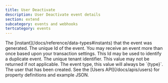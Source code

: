 ```yaml
---
title: User Deactivate
description: User Deactivate event details
section: extend
subcategory: events and webhooks
tertcategory: events
---
```

       

<Event description="This event is generated when a user is deactivated, also referred to as a soft delete."
       eventType={eventType}
       name="User Deactivate"
       scope="tenant"
       transactional="true" />

<EventBody eventType={eventType}
           sinceThreatDetection="1.30.0"
           sinceIpAddress="1.27.0"
           jsonFile="user-deactivate.json">

  <APIField slot="leading-fields" name="event.createInstant" type="Long">
    The [instant](/docs/reference/data-types#instants) that the event was generated.
  </APIField>

  <APIField slot="leading-fields" name="event.id" type="UUID">
    The unique Id of the event. You may receive an event more than once based upon your transaction settings. This Id may be used to identify a duplicate event.
  </APIField>

  <APIField slot="trailing-fields" name="event.tenantId" type="UUID" since="1.8.0">
    The unique tenant identifier. This value may not be returned if not applicable.
  </APIField>

  <APIField slot="trailing-fields" name="event.type" type="String">
    The event type, this value will always be `{type}`.
  </APIField>

  <APIField slot="trailing-fields" name="event.user" type="Object">
    The user that has been created. See the [Users API](/docs/apis/users) for property definitions and example JSON.
  </APIField>
</EventBody>
